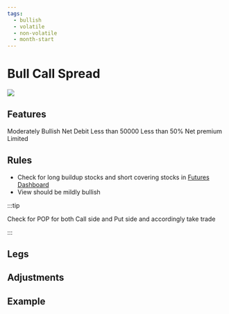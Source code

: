 ```yaml
---
tags:
  - bullish
  - volatile
  - non-volatile
  - month-start
---
```


# Bull Call Spread
<img className="graph" src="/img/graphs/bull-x-spread.svg" />

## Features
<grid>
  <attribute title="View" icon="visibility" color="info">
    Moderately Bullish
  </attribute>
  <attribute title="Premium" icon="currency_exchange" color="info">
    Net Debit
  </attribute>
  <attribute title="Margin" icon="currency_rupee" color="info">
    Less than 50000
  </attribute>
  <attribute title="POP" icon="percent" color="success">
	Less than 50%
  </attribute>
  <attribute title="Max Loss" icon="dangerous" color="warning">
    Net premium
  </attribute>
  <attribute title="Max Profit" icon="payments" color="info">
    Limited
  </attribute>
</grid>

## Rules

- Check for long buildup stocks and short covering stocks in [Futures Dashboard](https://opstra.definedge.com/futures/dashboard)
- View should be mildly bullish

:::tip

Check for POP for both Call side and Put side and accordingly take trade

:::

## Legs

<leg side="CE"  transaction="B" moneyNess="ATM" lotSize={1} moreInfo=""/>
<leg side="CE"  transaction="S" moneyNess="OTM" lotSize={1} moreInfo="Max OI"/>


## Adjustments



## Example
